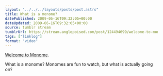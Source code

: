 ```yaml
---
layout: "../../../layouts/posts/post.astro"
title: What is a monome?
datePublished: 2009-06-16T09:32:05+00:00
dateUpdated: 2009-06-16T09:32:05+00:00
source: tumblr stream
tumblrUrl: https://stream.anglepoised.com/post/124494699/welcome-to-monome-what-is-a-monome-monomes-are
tags: ["linklog"]
format: "video"
---
```



<Vimeo id="https://vimeo.com/3811393" />

[Welcome to Monome][1].

What is a monome? Monomes are fun to watch, but what is actually going on?

[1]: http://vimeo.com/3811393
